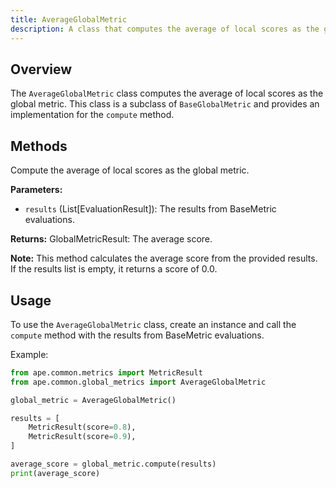 ```yaml
---
title: AverageGlobalMetric
description: A class that computes the average of local scores as the global metric.
---
```


## Overview

The `AverageGlobalMetric` class computes the average of local scores as the global metric. This class is a subclass of `BaseGlobalMetric` and provides an implementation for the `compute` method.

## Methods

<ParamField path="compute" type="method">
  Compute the average of local scores as the global metric.

**Parameters:**

- `results` (List[EvaluationResult]): The results from BaseMetric evaluations.

**Returns:**
GlobalMetricResult: The average score.

**Note:**
This method calculates the average score from the provided results. If the results list is empty, it returns a score of 0.0.

</ParamField>

## Usage

To use the `AverageGlobalMetric` class, create an instance and call the `compute` method with the results from BaseMetric evaluations.

Example:

```python
from ape.common.metrics import MetricResult
from ape.common.global_metrics import AverageGlobalMetric

global_metric = AverageGlobalMetric()

results = [
    MetricResult(score=0.8),
    MetricResult(score=0.9),
]

average_score = global_metric.compute(results)
print(average_score)
```
    